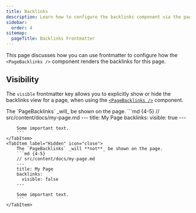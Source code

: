 ```yaml
---
title: Backlinks
description: Learn how to configure the backlinks component via the page's frontmatter.
sidebar:
  order: 4
sitemap:
  pageTitle: Backlinks Frontmatter
---
```



This page discusses how you can use frontmatter to configure how the `<PageBacklinks />` component renders the backlinks for this page.

## Visibility
The `visible` frontmatter key allows you to explicitly show or hide the backlinks view for a page,
when using the [`<PageBacklinks />`](/starlight-site-graph/components/pagebacklinks) component.

<Tabs>
	<TabItem label="Shown" icon="approve-check">
		The `PageBacklinks` _will_ be shown on the page.
		```md {4-5}
		// src/content/docs/my-page.md
		---
		title: My Page
		backlinks:
		  visible: true
		---

		Some important text.
		```
	</TabItem>
	<TabItem label="Hidden" icon="close">
		The `PageBacklinks` _will **not**_ be shown on the page.
		```md {4-5}
		// src/content/docs/my-page.md
		---
		title: My Page
		backlinks:
		  visible: false
		---

		Some important text.
		```
	</TabItem>
</Tabs>
